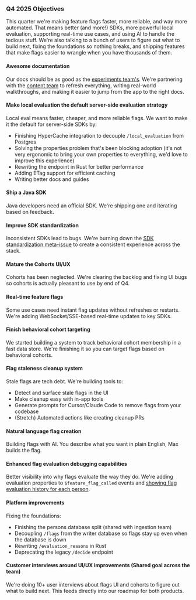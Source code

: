 ### Q4 2025 Objectives
This quarter we're making feature flags faster, more reliable, and way more automated. That means better (and more!) SDKs, more powerful local evaluation, supporting real-time use cases, and using AI to handle the tedious stuff. We're also talking to a bunch of users to figure out what to build next, fixing the foundations so nothing breaks, and shipping features that make flags easier to wrangle when you have thousands of them.

#### Awesome documentation <TeamMember name="Dylan Martin" photo />

Our docs should be as good as the [experiments team's](/teams/experiments). We're partnering with the [content team](/teams/content) to refresh everything, writing real-world walkthroughs, and making it easier to jump from the app to the right docs.

#### Make local evaluation the default server-side evaluation strategy <TeamMember name="Dylan Martin" photo /> <TeamMember name="Phil Haack" photo />

Local eval means faster, cheaper, and more reliable flags. We want to make it the default for server-side SDKs by:
- Finishing HyperCache integration to decouple `/local_evaluation` from Postgres
- Solving the properties problem that's been blocking adoption (it's not very ergonomic to bring your own properties to everything, we'd love to improve this experience)
- Rewriting the endpoint in Rust for better performance
- Adding ETag support for efficient caching
- Writing better docs and guides

#### Ship a Java SDK <TeamMember name="Dustin Byrne" photo />

Java developers need an official SDK. We're shipping one and iterating based on feedback.

#### Improve SDK standardization <TeamMember name="Dustin Byrne" photo />

Inconsistent SDKs lead to bugs. We're burning down the [SDK standardization meta-issue](https://github.com/PostHog/posthog/issues/31425) to create a consistent experience across the stack.

#### Mature the Cohorts UI/UX <TeamMember name="Gustavo Henrique Strassburger" photo />

Cohorts has been neglected. We're clearing the backlog and fixing UI bugs so cohorts is actually pleasant to use by end of Q4.

#### Real-time feature flags <TeamMember name="Gustavo Henrique Strassburger" photo />

Some use cases need instant flag updates without refreshes or restarts. We're adding WebSocket/SSE-based real-time updates to key SDKs.

#### Finish behavioral cohort targeting <TeamMember name="Dylan Martin" photo />

We started building a system to track behavioral cohort membership in a fast data store. We're finishing it so you can target flags based on behavioral cohorts.

#### Flag staleness cleanup system <TeamMember name="Phil Haack" photo />

Stale flags are tech debt. We're building tools to:
- Detect and surface stale flags in the UI
- Make cleanup easy with in-app tools
- Generate prompts for Cursor/Claude Code to remove flags from your codebase
- (Stretch) Automated actions like creating cleanup PRs

#### Natural language flag creation <TeamMember name="Phil Haack" photo />

Building flags with AI. You describe what you want in plain English, Max builds the flag.

#### Enhanced flag evaluation debugging capabilities <TeamMember name="Dylan Martin" photo />

Better visibility into why flags evaluate the way they do. We're adding evaluation properties to `$feature_flag_called` events and [showing flag evaluation history for each person](https://github.com/PostHog/posthog/issues/38669).

#### Platform improvements <TeamMember name="Dylan Martin" photo />

Fixing the foundations:
- Finishing the persons database split (shared with ingestion team)
- Decoupling `/flags` from the writer database so flags stay up even when the database is down
- Rewriting `/evaluation_reasons` in Rust
- Deprecating the legacy `/decide` endpoint

#### Customer interviews around UI/UX improvements (Shared goal across the team)

We're doing 10+ user interviews about flags UI and cohorts to figure out what to build next. This feeds directly into our roadmap for both products.
